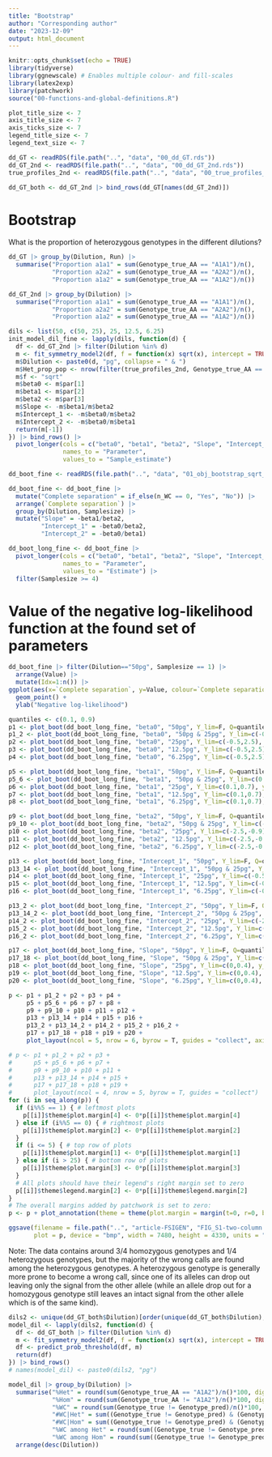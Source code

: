 ```yaml
---
title: "Bootstrap"
author: "Corresponding author"
date: "2023-12-09"
output: html_document
---
```


```r
knitr::opts_chunk$set(echo = TRUE)
library(tidyverse)
library(ggnewscale) # Enables multiple colour- and fill-scales
library(latex2exp)
library(patchwork)
source("00-functions-and-global-definitions.R")

plot_title_size <- 7
axis_title_size <- 7
axis_ticks_size <- 7
legend_title_size <- 7
legend_text_size <- 7
```

```r
dd_GT <- readRDS(file.path("..", "data", "00_dd_GT.rds"))
dd_GT_2nd <- readRDS(file.path("..", "data", "00_dd_GT_2nd.rds"))
true_profiles_2nd <- readRDS(file.path("..", "data", "00_true_profiles_2nd.rds"))

dd_GT_both <- dd_GT_2nd |> bind_rows(dd_GT[names(dd_GT_2nd)])
```


# Bootstrap
What is the proportion of heterozygous genotypes in the different dilutions?
```r
dd_GT |> group_by(Dilution, Run) |> 
  summarise("Proportion a1a1" = sum(Genotype_true_AA == "A1A1")/n(),
            "Proportion a2a2" = sum(Genotype_true_AA == "A2A2")/n(),
            "Proportion a1a2" = sum(Genotype_true_AA == "A1A2")/n())

dd_GT_2nd |> group_by(Dilution) |> 
  summarise("Proportion a1a1" = sum(Genotype_true_AA == "A1A1")/n(),
            "Proportion a2a2" = sum(Genotype_true_AA == "A2A2")/n(),
            "Proportion a1a2" = sum(Genotype_true_AA == "A1A2")/n())
```


```r
dils <- list(50, c(50, 25), 25, 12.5, 6.25)
init_model_dil_fine <- lapply(dils, function(d) {
  df <- dd_GT_2nd |> filter(Dilution %in% d)
  m <- fit_symmetry_model2(df, f = function(x) sqrt(x), intercept = TRUE, control_list = list(maxit = 10^3))
  m$Dilution <- paste0(d, "pg", collapse = " & ")
  m$Het_prop_pop <- nrow(filter(true_profiles_2nd, Genotype_true_AA == "A1A2")) / nrow(true_profiles_2nd)
  m$f <- "sqrt"
  m$beta0 <- m$par[1]
  m$beta1 <- m$par[2]
  m$beta2 <- m$par[3]
  m$Slope <- -m$beta1/m$beta2
  m$Intercept_1 <- -m$beta0/m$beta2
  m$Intercept_2 <- -m$beta0/m$beta1
  return(m[-1])
}) |> bind_rows() |>
  pivot_longer(cols = c("beta0", "beta1", "beta2", "Slope", "Intercept_1", "Intercept_2"),
               names_to = "Parameter",
               values_to = "Sample_estimate")

dd_boot_fine <- readRDS(file.path("..", "data", "01_obj_bootstrap_sqrt_1K.rds"))

dd_boot_fine <- dd_boot_fine |> 
  mutate("Complete separation" = if_else(n_WC == 0, "Yes", "No")) |> 
  arrange(`Complete separation`) |>
  group_by(Dilution, Samplesize) |> 
  mutate("Slope" = -beta1/beta2,
         "Intercept_1" = -beta0/beta2,
         "Intercept_2" = -beta0/beta1)

dd_boot_long_fine <- dd_boot_fine |>
  pivot_longer(cols = c("beta0", "beta1", "beta2", "Slope", "Intercept_1", "Intercept_2"),
               names_to = "Parameter",
               values_to = "Estimate") |> 
  filter(Samplesize >= 4)
```

# Value of the negative log-likelihood function at the found set of parameters
```r
dd_boot_fine |> filter(Dilution=="50pg", Samplesize == 1) |> 
  arrange(Value) |> 
  mutate(Idx=1:n()) |> 
ggplot(aes(x=`Complete separation`, y=Value, colour=`Complete separation`)) + 
  geom_point() +
  ylab("Negative log-likelihood")
```


```r
quantiles <- c(0.1, 0.9)
p1 <- plot_boot(dd_boot_long_fine, "beta0", "50pg", Y_lim=F, Q=quantiles, full_fit=init_model_dil_fine, y_lab = TeX("$\\beta_0$"), main_title = "50pg", add_legend = T)
p1_2 <- plot_boot(dd_boot_long_fine, "beta0", "50pg & 25pg", Y_lim=c(-0.5,2.5), Q=quantiles, full_fit=init_model_dil_fine, main_title = "50pg & 25pg")
p2 <- plot_boot(dd_boot_long_fine, "beta0", "25pg", Y_lim=c(-0.5,2.5), y_tick=F, Q=quantiles, full_fit=init_model_dil_fine, main_title = "25pg")
p3 <- plot_boot(dd_boot_long_fine, "beta0", "12.5pg", Y_lim=c(-0.5,2.5), y_tick=F, Q=quantiles, full_fit=init_model_dil_fine, main_title = "12.5pg")
p4 <- plot_boot(dd_boot_long_fine, "beta0", "6.25pg", Y_lim=c(-0.5,2.5), y_tick=F, Q=quantiles, full_fit=init_model_dil_fine, main_title = "6.25pg")

p5 <- plot_boot(dd_boot_long_fine, "beta1", "50pg", Y_lim=F, Q=quantiles, full_fit=init_model_dil_fine, y_lab = TeX("$\\beta_1$"))
p5_6 <- plot_boot(dd_boot_long_fine, "beta1", "50pg & 25pg", Y_lim=c(0.1,0.7), Q=quantiles, full_fit=init_model_dil_fine)
p6 <- plot_boot(dd_boot_long_fine, "beta1", "25pg", Y_lim=c(0.1,0.7), y_tick=F, Q=quantiles, full_fit=init_model_dil_fine)
p7 <- plot_boot(dd_boot_long_fine, "beta1", "12.5pg", Y_lim=c(0.1,0.7), y_tick=F, Q=quantiles, full_fit=init_model_dil_fine)
p8 <- plot_boot(dd_boot_long_fine, "beta1", "6.25pg", Y_lim=c(0.1,0.7), y_tick=F, Q=quantiles, full_fit=init_model_dil_fine)

p9 <- plot_boot(dd_boot_long_fine, "beta2", "50pg", Y_lim=F, Q=quantiles, full_fit=init_model_dil_fine, y_lab = TeX("$\\beta_2$"))
p9_10 <- plot_boot(dd_boot_long_fine, "beta2", "50pg & 25pg", Y_lim=c(-2.5,-0.9), Q=quantiles, full_fit=init_model_dil_fine)
p10 <- plot_boot(dd_boot_long_fine, "beta2", "25pg", Y_lim=c(-2.5,-0.9), y_tick=F, Q=quantiles, full_fit=init_model_dil_fine)
p11 <- plot_boot(dd_boot_long_fine, "beta2", "12.5pg", Y_lim=c(-2.5,-0.9), y_tick=F, Q=quantiles, full_fit=init_model_dil_fine)
p12 <- plot_boot(dd_boot_long_fine, "beta2", "6.25pg", Y_lim=c(-2.5,-0.9), y_tick=F, Q=quantiles, full_fit=init_model_dil_fine)

p13 <- plot_boot(dd_boot_long_fine, "Intercept_1", "50pg", Y_lim=F, Q=quantiles, full_fit=init_model_dil_fine, y_lab = TeX("$-\\beta_0/\\beta_2$"))
p13_14 <- plot_boot(dd_boot_long_fine, "Intercept_1", "50pg & 25pg", Y_lim=c(-0.5,1.5), Q=quantiles, full_fit=init_model_dil_fine)
p14 <- plot_boot(dd_boot_long_fine, "Intercept_1", "25pg", Y_lim=c(-0.5,1.5), y_tick=F, Q=quantiles, full_fit=init_model_dil_fine)
p15 <- plot_boot(dd_boot_long_fine, "Intercept_1", "12.5pg", Y_lim=c(-0.5,1.5), y_tick=F, Q=quantiles, full_fit=init_model_dil_fine)
p16 <- plot_boot(dd_boot_long_fine, "Intercept_1", "6.25pg", Y_lim=c(-0.5,1.5), y_tick=F, Q=quantiles, full_fit=init_model_dil_fine)

p13_2 <- plot_boot(dd_boot_long_fine, "Intercept_2", "50pg", Y_lim=F, Q=quantiles, full_fit=init_model_dil_fine, y_lab = TeX("$-\\beta_0/\\beta_1$"))
p13_14_2 <- plot_boot(dd_boot_long_fine, "Intercept_2", "50pg & 25pg", Y_lim=c(-25,1), Q=quantiles, full_fit=init_model_dil_fine)
p14_2 <- plot_boot(dd_boot_long_fine, "Intercept_2", "25pg", Y_lim=c(-25,1), y_tick=F, Q=quantiles, full_fit=init_model_dil_fine)
p15_2 <- plot_boot(dd_boot_long_fine, "Intercept_2", "12.5pg", Y_lim=c(-25,1), y_tick=F, Q=quantiles, full_fit=init_model_dil_fine)
p16_2 <- plot_boot(dd_boot_long_fine, "Intercept_2", "6.25pg", Y_lim=c(-25,1), y_tick=F, Q=quantiles, full_fit=init_model_dil_fine)

p17 <- plot_boot(dd_boot_long_fine, "Slope", "50pg", Y_lim=F, Q=quantiles, full_fit=init_model_dil_fine, y_lab = TeX("$-\\beta_1/\\beta_2$"), x_tick = T)
p17_18 <- plot_boot(dd_boot_long_fine, "Slope", "50pg & 25pg", Y_lim=c(0,0.4), Q=quantiles, full_fit=init_model_dil_fine, x_tick = T)
p18 <- plot_boot(dd_boot_long_fine, "Slope", "25pg", Y_lim=c(0,0.4), y_tick=F, Q=quantiles, full_fit=init_model_dil_fine, x_tick = T, x_lab = "Sample size (162 SNPs per individual per DNA quantity)")
p19 <- plot_boot(dd_boot_long_fine, "Slope", "12.5pg", Y_lim=c(0,0.4), y_tick=F, Q=quantiles, full_fit=init_model_dil_fine, x_tick = T)
p20 <- plot_boot(dd_boot_long_fine, "Slope", "6.25pg", Y_lim=c(0,0.4), y_tick=F, Q=quantiles, full_fit=init_model_dil_fine, x_tick = T)

p <- p1 + p1_2 + p2 + p3 + p4 +
     p5 + p5_6 + p6 + p7 + p8 +
     p9 + p9_10 + p10 + p11 + p12 +
     p13 + p13_14 + p14 + p15 + p16 +
     p13_2 + p13_14_2 + p14_2 + p15_2 + p16_2 +
     p17 + p17_18 + p18 + p19 + p20 +
     plot_layout(ncol = 5, nrow = 6, byrow = T, guides = "collect", axis_titles = "collect_x")

# p <- p1 + p1_2 + p2 + p3 + 
#      p5 + p5_6 + p6 + p7 + 
#      p9 + p9_10 + p10 + p11 + 
#      p13 + p13_14 + p14 + p15 + 
#      p17 + p17_18 + p18 + p19 + 
#      plot_layout(ncol = 4, nrow = 5, byrow = T, guides = "collect")
for (i in seq_along(p)) {
  if (i%%5 == 1) { # leftmost plots
    p[[i]]$theme$plot.margin[4] <- 0*p[[i]]$theme$plot.margin[4]
  } else if (i%%5 == 0) { # rightmost plots
    p[[i]]$theme$plot.margin[2] <- 0*p[[i]]$theme$plot.margin[2]
  }
  if (i <= 5) { # top row of plots
    p[[i]]$theme$plot.margin[1] <- 0*p[[i]]$theme$plot.margin[1]
  } else if (i > 25) { # bottom row of plots
    p[[i]]$theme$plot.margin[3] <- 0*p[[i]]$theme$plot.margin[3]
  }
  # All plots should have their legend's right margin set to zero
  p[[i]]$theme$legend.margin[2] <- 0*p[[i]]$theme$legend.margin[2]
}
# The overall margins added by patchwork is set to zero:
p <- p + plot_annotation(theme = theme(plot.margin = margin(t=0, r=0, b=0, l=0, unit = 'pt')))

ggsave(filename = file.path("..", "article-FSIGEN", "FIG_S1-two-column.bmp"),
       plot = p, device = "bmp", width = 7480, height = 4330, units = "px", dpi = 1000)
```


Note: The data contains around $3/4$ homozygous genotypes and $1/4$ heterozygous genotypes, but the majority of the wrong calls are found among the heterozygous genotypes. A heterozygous genotype is generally more prone to become a wrong call, since one of its alleles can drop out leaving only the signal from the other allele (while an allele drop out for a homozygous genotype still leaves an intact signal from the other allele which is of the same kind).
```r
dils2 <- unique(dd_GT_both$Dilution)[order(unique(dd_GT_both$Dilution), decreasing = T)]
model_dil <- lapply(dils2, function(d) {
  df <- dd_GT_both |> filter(Dilution %in% d)
  m <- fit_symmetry_model2(df, f = function(x) sqrt(x), intercept = TRUE, method = "Nelder-Mead", control_list = list(maxit = 500))
  df <- predict_prob_threshold(df, m)
  return(df)
}) |> bind_rows()
# names(model_dil) <- paste0(dils2, "pg")

model_dil |> group_by(Dilution) |> 
  summarise("%Het" = round(sum(Genotype_true_AA == "A1A2")/n()*100, digits = 1),
            "%Hom" = round(sum(Genotype_true_AA != "A1A2")/n()*100, digits = 1),
            "%WC" = round(sum(Genotype_true != Genotype_pred)/n()*100, digits = 2),
            "#WC|Het" = sum((Genotype_true != Genotype_pred) & (Genotype_true_AA == "A1A2")),
            "#WC|Hom" = sum((Genotype_true != Genotype_pred) & (Genotype_true_AA != "A1A2")),
            "%WC among Het" = round(sum((Genotype_true != Genotype_pred) & (Genotype_true_AA == "A1A2"))*100/sum(Genotype_true_AA == "A1A2"), digits = 2),
            "%WC among Hom" = round(sum((Genotype_true != Genotype_pred) & (Genotype_true_AA != "A1A2"))*100/sum(Genotype_true_AA != "A1A2"), digits = 2)) |> 
  arrange(desc(Dilution))
```

